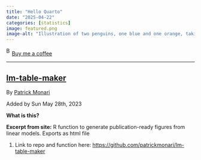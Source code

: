 ```yaml
---
title: "Hello Quarto"
date: "2025-04-22"
categories: [statistics]
image: featured.png
image-alt: "Illustration of two penguins, one blue and one orange, taking a selfie with a selfie stick. The moon in the background looks like the Quarto logo."
---
```



<link href="https://fonts.googleapis.com/css?family=Cookie" rel="stylesheet"><a class="bmc-button" target="_blank" href="https://www.buymeacoffee.com/JoscelinRocha">![Buy me a coffee](https://cdn.buymeacoffee.com/buttons/bmc-new-btn-logo.svg){alt="Buy me a coffee" width="15" height="21"}Buy me a coffee</a>

------------------------------------------------------------------------


## [lm-table-maker](https://github.com/patrickmonari/lm-table-maker)

By [Patrick Monari](https://github.com/patrickmonari/lm-table-maker)

Added by Sun May 28th, 2023

**What is this?**

**Excerpt from site:** R function to generate publication-ready figures from linear models.
Exports as html file

1.  Link to repo and function here: <https://github.com/patrickmonari/lm-table-maker>